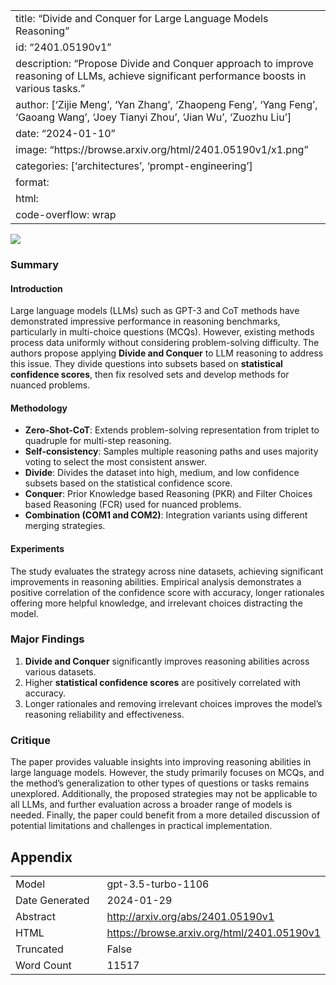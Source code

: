 
---
title: "Divide and Conquer for Large Language Models Reasoning"
id: "2401.05190v1"
description: "Propose Divide and Conquer approach to improve reasoning of LLMs, achieve significant performance boosts in various tasks."
author: ['Zijie Meng', 'Yan Zhang', 'Zhaopeng Feng', 'Yang Feng', 'Gaoang Wang', 'Joey Tianyi Zhou', 'Jian Wu', 'Zuozhu Liu']
date: "2024-01-10"
image: "https://browse.arxiv.org/html/2401.05190v1/x1.png"
categories: ['architectures', 'prompt-engineering']
format:
  html:
    code-overflow: wrap
---

![](https://browse.arxiv.org/html/2401.05190v1/x1.png)

### Summary 

#### Introduction 
Large language models (LLMs) such as GPT-3 and CoT methods have demonstrated impressive performance in reasoning benchmarks, particularly in multi-choice questions (MCQs). However, existing methods process data uniformly without considering problem-solving difficulty. The authors propose applying **Divide and Conquer** to LLM reasoning to address this issue. They divide questions into subsets based on **statistical confidence scores**, then fix resolved sets and develop methods for nuanced problems.

#### Methodology
- **Zero-Shot-CoT**: Extends problem-solving representation from triplet to quadruple for multi-step reasoning.
- **Self-consistency**: Samples multiple reasoning paths and uses majority voting to select the most consistent answer.
- **Divide**: Divides the dataset into high, medium, and low confidence subsets based on the statistical confidence score.
- **Conquer**: Prior Knowledge based Reasoning (PKR) and Filter Choices based Reasoning (FCR) used for nuanced problems.
- **Combination (COM1 and COM2)**: Integration variants using different merging strategies.

#### Experiments
The study evaluates the strategy across nine datasets, achieving significant improvements in reasoning abilities. Empirical analysis demonstrates a positive correlation of the confidence score with accuracy, longer rationales offering more helpful knowledge, and irrelevant choices distracting the model.

### Major Findings 
1. **Divide and Conquer** significantly improves reasoning abilities across various datasets.
2. Higher **statistical confidence scores** are positively correlated with accuracy.
3. Longer rationales and removing irrelevant choices improves the model's reasoning reliability and effectiveness.

### Critique 
The paper provides valuable insights into improving reasoning abilities in large language models. However, the study primarily focuses on MCQs, and the method's generalization to other types of questions or tasks remains unexplored. Additionally, the proposed strategies may not be applicable to all LLMs, and further evaluation across a broader range of models is needed. Finally, the paper could benefit from a more detailed discussion of potential limitations and challenges in practical implementation.

## Appendix

|          |          |
|----------|----------|
| Model     | gpt-3.5-turbo-1106       |
| Date Generated     | 2024-01-29       |
| Abstract | [http://arxiv.org/abs/2401.05190v1](http://arxiv.org/abs/2401.05190v1)        |
| HTML     | [https://browse.arxiv.org/html/2401.05190v1](https://browse.arxiv.org/html/2401.05190v1)       |
| Truncated       | False       |
| Word Count       | 11517       |